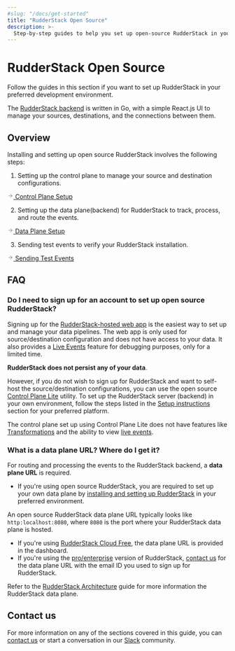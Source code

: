 ```yaml
---
#slug: "/docs/get-started"
title: "RudderStack Open Source"
description: >-
  Step-by-step guides to help you set up open-source RudderStack in your development environment.
---
```


# RudderStack Open Source

Follow the guides in this section if you want to set up RudderStack in your preferred development environment.

<div class="infoBlock">

The <a href="https://github.com/rudderlabs/rudder-server">RudderStack backend</a> is written in Go, with a simple React.js UI to manage your sources, destinations, and the connections between them.
</div>

## Overview

Installing and setting up open source RudderStack involves the following steps:

1. Setting up the control plane to manage your source and destination configurations.

<a class="pageRef" href="/control-plane-lite/">
  <div class="pageRefInner">
    <span class="pageRefArrow">
      <svg
        preserveAspectRatio="xMidYMid meet"
        height="1em"
        width="1em"
        fill="none"
        xmlns="http://www.w3.org/2000/svg"
        viewBox="0 0 24 24"
        strokeWidth="2"
        strokeLinecap="round"
        strokeLinejoin="round"
        stroke="currentColor"
        class="rightRefArrow"
      >
        <g>
          <line x1="5" y1="12" x2="19" y2="12"></line>
          <polyline points="12 5 19 12 12 19"></polyline>
        </g>
      </svg>
    </span>
    <span class="mainRefText">
      Control Plane Setup
    </span>
  </div>
</a>

2. Setting up the data plane(backend) for RudderStack to track, process, and route the events.

<a class="pageRef" href="/installing-and-setting-up-rudderstack/">
  <div class="pageRefInner">
    <span class="pageRefArrow">
      <svg
        preserveAspectRatio="xMidYMid meet"
        height="1em"
        width="1em"
        fill="none"
        xmlns="http://www.w3.org/2000/svg"
        viewBox="0 0 24 24"
        strokeWidth="2"
        strokeLinecap="round"
        strokeLinejoin="round"
        stroke="currentColor"
        class="rightRefArrow"
      >
        <g>
          <line x1="5" y1="12" x2="19" y2="12"></line>
          <polyline points="12 5 19 12 12 19"></polyline>
        </g>
      </svg>
    </span>
    <span class="mainRefText">
      Data Plane Setup
    </span>
  </div>
</a>

3. Sending test events to verify your RudderStack installation.

<a class="pageRef" href="/installing-and-setting-up-rudderstack/sending-test-events/">
  <div class="pageRefInner">
    <span class="pageRefArrow">
      <svg
        preserveAspectRatio="xMidYMid meet"
        height="1em"
        width="1em"
        fill="none"
        xmlns="http://www.w3.org/2000/svg"
        viewBox="0 0 24 24"
        strokeWidth="2"
        strokeLinecap="round"
        strokeLinejoin="round"
        stroke="currentColor"
        class="rightRefArrow"
      >
        <g>
          <line x1="5" y1="12" x2="19" y2="12"></line>
          <polyline points="12 5 19 12 12 19"></polyline>
        </g>
      </svg>
    </span>
    <span class="mainRefText">
      Sending Test Events
    </span>
  </div>
</a>

## FAQ

### Do I need to sign up for an account to set up open source RudderStack?

Signing up for the [RudderStack-hosted web app](https://app.rudderstack.com/signup?type=opensource) is the easiest way to set up and manage your data pipelines. The web app is only used for source/destination configuration and does not have access to your data. It also provides a [Live Events](https://rudderstack.com/docs/get-started/live-events/) feature for debugging purposes, only for a limited time. 

**RudderStack does not persist any of your data**.

However, if you do not wish to sign up for RudderStack and want to self-host the source/destination configurations, you can use the open source [Control Plane Lite](https://rudderstack.com/docs/rudderstack-open-source/control-plane-lite/) utility. To set up the RudderStack server (backend) in your own environment, follow the steps listed in the [Setup instructions](#setup-instructions) section for your preferred platform.

<div class="warningBlock">

The control plane set up using Control Plane Lite does not have features like <a href="https://rudderstack.com/docs/transformations">Transformations</a> and the ability to view <a href="https://rudderstack.com/docs/get-started/live-events/">live events</a>.
</div>

### What is a data plane URL? Where do I get it?

For routing and processing the events to the RudderStack backend, a **data plane URL** is required.

- If you're using open source RudderStack, you are required to set up your own data plane by [installing and setting up RudderStack](#setup-instructions) in your preferred environment.

<div class="infoBlock">

An open source RudderStack data plane URL typically looks like <code class="inline-code">http:localhost:8080</code>, where <code class="inline-code">8080</code> is the port where your RudderStack data plane is hosted.
</div>

- If you're using [RudderStack Cloud Free](https://app.rudderstack.com/signup?type=freetrial), the data plane URL is provided in the dashboard.
- If you're using the [pro/enterprise](https://rudderstack.com/pricing) version of RudderStack, [contact us](mailto:%20support@rudderstack.com) for the data plane URL with the email ID you used to sign up for RudderStack.

<div class="infoBlock">

  Refer to the <a href="https://rudderstack.com/docs/get-started/rudderstack-architecture">RudderStack Architecture</a> guide for more information the RudderStack data plane.
</div>

## Contact us

For more information on any of the sections covered in this guide, you can [contact us](mailto:%20docs@rudderstack.com) or start a conversation in our [Slack](https://rudderstack.com/join-rudderstack-slack-community) community.
